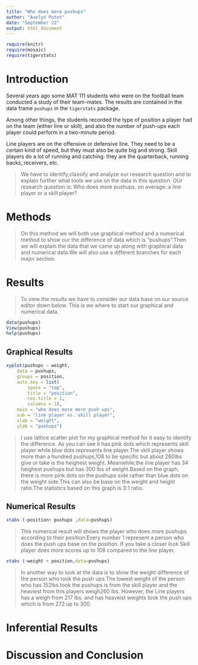 ```yaml
---
title: "Who does more pushups"
author: "Avelyn Potot"
date: "September 22"
output: html_document
---
```


```r
require(knitr)
require(mosaic)
require(tigerstats)
```

<!-- We recommend you use git branches -- create a separate branch for each major section i.e. Introduction, Methods, Results, Inferential Results, and Discussion and Conclusions - leave the YAML block untouched until the final merge where you put in your own name !-->

# Introduction

Several years ago some MAT 111 students who were on the football team conducted a study of their team-mates.  The results are contained in the data frame `pushups` in the `tigerstats` package.

Among other things, the students recorded the type of position a player had on the team (either line or skill), and also the number of push-ups each player could perform in a two-minute period.

Line players are on the offensive or defensive line.  They need to be a certain kind of speed, but they must also be quite big and strong.  Skill players do a lot of running and catching:  they are the quarterback, running backs, receivers, etc.

>We have to identify,classify and analyze our research question and to explain further what tools we use on the data in this question.
OUr research question is:
>Who does more pushups, on average: a line player or a skill player?

# Methods
<!--Decide on your methods:  use "variable analysis" or other appropriate descriptors.  Make sure to choose at least one graphical method and at least one numerical method.!-->

>On this method we will both use graphical method and a numerical method to show our the difference of data which is "pushups".Then we will explain the data that we came up along with graphical data and numerical data.We will also use a different branches for each major section.

# Results
<!--You have both graphical and numerical methods, so you will have both graphical and numerical results to consider.!-->

>To view the results we have to consider our data base on our source editor down below. This is we where to start our graphical and numerical data.
```r
data(pushups)
View(pushups)
help(pushups)
```


## Graphical Results
<!--Your graph should have a good title, and axes should be labled as needed.  Discuss your graphical results, showing how they answer the research question.  Use specific features of the graph in your discussion.!-->
```r
xyplot(pushups ~ weight,
	data = pushups,
	groups = position,
	auto.key = list(
		space = "top",
		title = "position",
		cex.title = 1,
		columns = 1),
	main = "who does more more push ups",
	sub = "line player vs. skill player",
	xlab = "weight",
	ylab = "pushups")
```


>I use lattice scatter plot for my graphical method for it easy to identify the difference.
As you can see it has pink dots which represents skill player while blue dots represents line player.The skill player shows more than a hundred pushups,108 to be specific but about 260lbs give or take is the heighest weight. Meanwhile,the line player has 34 heighest pushups but has 300 lbs of weight.Based on the graph, there is more pink dots on the pushups side rather than blue dots on the weight side.This can also be base on the weight and height ratio.The statistics based on this graph is 3:1 ratio.

## Numerical Results
<!--Numerical results go here. Use the numerical results to describe the patterns if any that exist in the data as focused toward the research question!-->

```r
xtabs (~position+ pushups ,data=pushups)

```

>This numerical result will shows the player who does more pushups according to their position.Every number 1 represent a person who does the push ups base on the position. If you take a closer look  Skill player does more scores up to 108 compared to the line player.

```r
xtabs (~weight + position,data=pushups)
```

>In another way to look at the data is to show the weight difference of the person who took the push ups.The lowest weight of the person who has 152lbs.took the pushups is from the skill player and the heaviest from this players weigh260 lbs. However, the Line players has a weigh from 217 lbs. and has heaveist weights took the push ups which is from 272 up to 300.

# Inferential Results
<!--State hypothesis clearly.  Make sure your discussion of the inferential test covers all the aspects that the test output produces, such as test statistic, p-value etc.  Make a decision about the null hypothesis, explain the assumptions on which the selected test/procedure was based, and why the chosen procedure satisfys the assumptions and is appropriate to answer the research question!-->



# Discussion and Conclusion
<!--State your overall conclusion.  This is also a good place to mention other Research Questions that came to mind as you were carrying out this study.!-->

